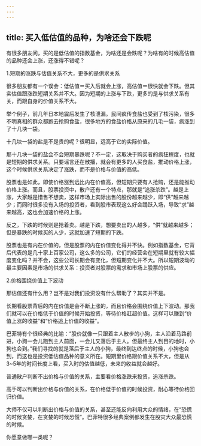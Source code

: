 ```yaml
---
---
---
```

title: 买入低估值的品种，为啥还会下跌呢
---




有很多朋友问，买的是低估值的指数基金，为啥还是会跌呢？为啥有的时候高估值的品种还会上涨，还涨得不错呢？





1.短期的涨跌与估值关系不大，更多的是供求关系


很多朋友都有一个误会：低估值＝买入后就会上涨，高估值＝很快就会下跌。但其实估值跟涨跌短期关系并不大。因为短期的上涨与下跌，更多的是与供求关系有关，而跟自身的价值关系不大。

举个例子，前几年日本地震后发生了核泄漏。民间疯传食盐也受到了核污染，很多不明真相的群众都跑去抢购食盐，很多地方的食盐价格从原来的几毛一袋，疯涨到了十几块一袋。

十几块一袋的盐是不是贵的呢？很明显，远高于它的实际价值。

那十几块一袋的盐会不会短期暴跌呢？不一定，这取决于购买者的疯狂程度，也就是短期的供求关系。只要谣言还在散播，就会有更多的人买食盐，推动价格上涨，这个时候供求关系决定了涨跌，而不是价格与价值的高低。

股票也是如此，即使价格涨到远比内在价值高，但短期只要有人抢购，还是能推动价格上涨。而且，股票投资中，散户还有一个特点，那就是“追涨杀跌”。越是上涨，大家越是惜售不想卖，这样市场上实际出售的股份越来越少，即“供”越来越少；而同时很多没有入场的投资者，看到股市表现这么好会踊跃入场，导致“求”越来越高，这也会加速价格的上涨。

反之，下跌的时候则是抢着卖。越是下跌，想要卖出的人越多，“供”就越来越多；但是暴跌的时候买的人少，这就加速了短期的下跌。

股票也是有内在价值的，但是股票的内在价值变化得并不快。例如指数基金，它背后代表的是几十家上百家公司，这么多的公司，它们的经营会在短期里就有较大幅度变化吗？并不会，这些公司长期会有变化，但短期变化并不大。所以短期波动的最主要因素是市场的供求关系：投资者对股票的需求和市场上股票的供应。





2.价格围绕价值上下波动


那估值还有什么用？岂不是对我们投资没有什么帮助了？其实并不是。

长期看股票背后的内在价值是会不断上涨的，而且价格会围绕价值上下波动。那我们就可以在价格低于价值的时候开始投资，等待价格赶超价值。这样可以赚到“价值上涨的收益”和“价格追上价值的收益”。

巴菲特有个很经典的比喻：“股价就像一只跟着主人散步的小狗，主人沿着马路前进，小狗一会儿跑到主人前面，一会儿又落后于主人。但最终主人到目的地时，小狗也会到。”我们寻找的就是落后于主人的小狗，最终到达终点的时候，小狗也会到，而这也是投资低估值品种的意义所在。短期里价格跟价值关系不大，但是从3~5年的时间长度上看，买入时的估值越低，未来的收益就会越好。

普通散户判断不出价格与价值的关系，主要看价格涨跌来投资，追涨杀跌。

高手可以判断出价格与价值的关系，在价格低于价值的时候投资，耐心等待价格回归价值。

大师不仅可以判断出价格与价值的关系，甚至还能反向利用大众的情绪，在“恐慌的时候贪婪，在贪婪的时候恐慌”。巴菲特很多经典案例都发生在股灾大众最恐慌的时候。

你愿意做哪一类呢？